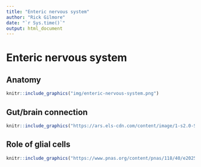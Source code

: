 ```yaml
---
title: "Enteric nervous system"
author: "Rick Gilmore"
date: "`r Sys.time()`"
output: html_document
---
```


# Enteric nervous system

## Anatomy

```r
knitr::include_graphics("img/enteric-nervous-system.png")
```

## Gut/brain connection

```r
knitr::include_graphics("https://ars.els-cdn.com/content/image/1-s2.0-S0166223616301138-gr1.jpg")
```

## Role of glial cells

```r
knitr::include_graphics("https://www.pnas.org/content/pnas/118/40/e2025938118/F1.large.jpg")
```